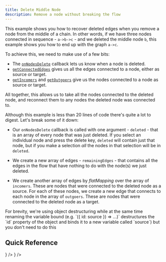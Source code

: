```yaml
---
title: Delete Middle Node
description: Remove a node without breaking the flow
---
```



This example shows you how to recover deleted edges when you remove a node from the
middle of a chain. In other words, if we have three nodes connected in sequence -
`a->b->c` - and we deleted the middle node `b`, this example shows you how to end
up with the graph `a->c`.

To achieve this, we need to make use of a few bits:

- The [`onNodesDelete`](/api-reference/react-flow#event-onnodesdelete) callback lets
  us know when a node is deleted.
- [`getConnectedEdges`](/api-reference/utils/get-connected-edges) gives us
  all the edges connected to a node, either as source or target.
- [`getIncomers`](/api-reference/utils/get-incomers) and
  [`getOutgoers`](/api-reference/utils/get-outgoers) give us the nodes
  connected to a node as source or target.

All together, this allows us to take all the nodes connected to the deleted
node, and reconnect them to any nodes the deleted node was connected to.

<RemoteCodeViewer route="examples/nodes/delete-middle-node" framework="react" />

Although this example is less than 20 lines of code there's quite a lot to digest.
Let's break some of it down:

- Our `onNodesDelete` callback is called with one argument - `deleted` - that is an
  array of every node that was just deleted. If you select an individual node and
  press the delete key, `deleted` will contain just that node, but if you make a
  selection _all_ the nodes in that selection will be in `deleted`.

- We create a new array of edges - `remainingEdges` - that contains all the edges
  in the flow that have nothing to do with the node(s) we just deleted.

- We create another array of edges by _flatMapping_ over the array of `incomers`.
  These are nodes that were connected to the deleted node as a source. For each
  of these nodes, we create a new edge that connects to each node in the array of
  `outgoers`. These are nodes that were connected to the deleted node as a target.

<Callout type="info">
For brevity, we're using object destructuring while at the same time renaming
the variable bound (e.g. `({ id: source }) => ...)` destructures the `id`
property of the object and binds it to a new variable called `source`) but you
don't need to do this
</Callout>

## Quick Reference

<Cards num={2}>
  <Cards.Card
    title="getConnectedEdges"
    href="/api-reference/utils/getConnectedEdges"
  />
  <Cards.Card title="getIncomers" href="/api-reference/utils/getIncomers" />
  <Cards.Card
    title="Array.prototype.flatMap"
    href="https://developer.mozilla.org/en-US/docs/Web/JavaScript/Reference/Global_Objects/Array/flatMap"
    icon={<ArrowTopRightOnSquareIcon />}
  />
  <Cards.Card
    title="Destructuring assignment"
    href="https://developer.mozilla.org/en-US/docs/Web/JavaScript/Reference/Operators/Destructuring_assignment#assigning_to_new_variable_names"
    icon={<ArrowTopRightOnSquareIcon />}
  />
</Cards>
